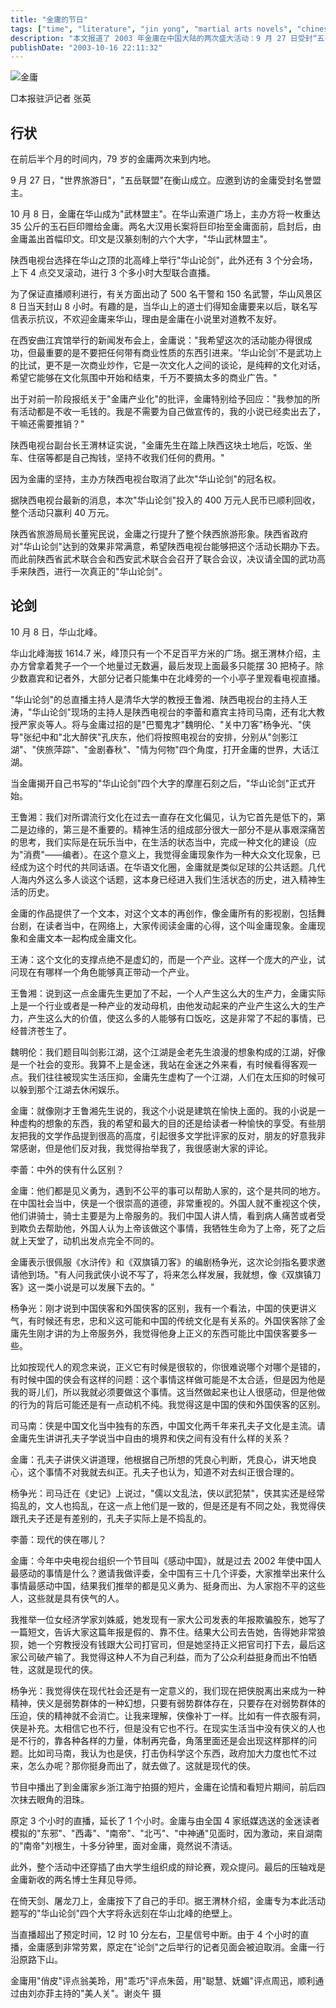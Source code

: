 ```yaml
---
title: "金庸的节日"
tags: ["time", "literature", "jin yong", "martial arts novels", "chinese culture", "huashan", "wuxia", "media event", "cultural icon"]
description: "本文报道了 2003 年金庸在中国大陆的两次盛大活动：9 月 27 日受封“五岳联盟“名誉盟主，以及 10 月 8 日在华山被授予“武林盟主“称号并参与“华山论剑“文化对话。年届 79 岁的金庸强调他参加活动不收取任何费用，并拒绝商业化炒作，坚持这应是纯粹的文化交流。文章详细描述了“华山论剑“的现场情形，包括与多位文化名人的对谈，探讨了中外侠义文化的差异、武侠小说的社会意义以及现代社会中侠义精神的表现。金庸认为他的作品主要目的是给读者带来愉悦，而非追求高深的文学地位。他还指出，现代侠客存在于那些为公众利益、见义勇为的人中，比如揭露财务欺诈的经济学家刘姝威。整个活动投入 400 万元，获利 40 万元，被陕西省政府视为成功的文化旅游推广活动。"
publishDate: "2003-10-16 22:11:32"
---
```


![金庸](http://www.nanfangdaily.com.cn/zm/20031016/wh/whxw/200310170855_238034.jpg)

□本报驻沪记者 张英

## 行状

在前后半个月的时间内，79 岁的金庸两次来到内地。

9 月 27 日，"世界旅游日"，"五岳联盟"在衡山成立。应邀到访的金庸受封名誉盟主。

10 月 8 日，金庸在华山成为"武林盟主"。在华山索道广场上，主办方将一枚重达 35 公斤的玉石巨印赠给金庸。两名大汉用长案将巨印抬至金庸面前，启封后，由金庸盖出首幅印文。印文是汉篆刻制的六个大字，"华山武林盟主"。

陕西电视台选择在华山之顶的北高峰上举行"华山论剑"，此外还有 3 个分会场，上下 4 点交叉滚动，进行 3 个多小时大型联合直播。

为了保证直播顺利进行，有关方面出动了 500 名干警和 150 名武警，华山风景区 8 日当天封山 8 小时。有趣的是，当华山上的道士们得知金庸要来以后，联名写信表示抗议，不欢迎金庸来华山，理由是金庸在小说里对道教不友好。

在西安曲江宾馆举行的新闻发布会上，金庸说："我希望这次的活动能办得很成功，但最重要的是不要把任何带有商业性质的东西引进来。'华山论剑'不是武功上的比试，更不是一次商业炒作，它是一次文化人之间的谈论，是纯粹的文化对话，希望它能够在文化氛围中开始和结束，千万不要搞太多的商业广告。"

出于对前一阶段报纸关于"金庸产业化"的批评，金庸特别给予回应："我参加的所有活动都是不收一毛钱的。我是不需要为自己做宣传的，我的小说已经卖出去了，干嘛还需要推销？"

陕西电视台副台长王渭林证实说，"金庸先生在踏上陕西这块土地后，吃饭、坐车、住宿等都是自己掏钱，坚持不收我们任何的费用。"

因为金庸的坚持，主办方陕西电视台取消了此次"华山论剑"的冠名权。

据陕西电视台最新的消息，本次"华山论剑"投入的 400 万元人民币已顺利回收，整个活动只赢利 40 万元。

陕西省旅游局局长董宪民说，金庸之行提升了整个陕西旅游形象。陕西省政府对"华山论剑"达到的效果非常满意，希望陕西电视台能够把这个活动长期办下去。而此前陕西省武术联合会和西安武术联合会召开了联合会议，决议请全国的武功高手来陕西，进行一次真正的"华山论剑"。

## 论剑

10 月 8 日，华山北峰。

华山北峰海拔 1614.7 米，峰顶只有一个不足百平方米的广场。据王渭林介绍，主办方曾拿着凳子一个一个地量过无数遍，最后发现上面最多只能摆 30 把椅子。除少数嘉宾和记者外，大部分记者只能集中在北峰旁的一个小亭子里观看电视直播。

"华山论剑"的总直播主持人是清华大学的教授王鲁湘、陕西电视台的主持人王涛，"华山论剑"现场的主持人是陕西电视台的李蕾和嘉宾主持司马南，还有北大教授严家炎等人。将与金庸过招的是"巴蜀鬼才"魏明伦、"关中刀客"杨争光、"侠导"张纪中和"北大醉侠"孔庆东，他们将按照电视台的安排，分别从"剑影江湖"、"侠旅萍踪"、"金剧春秋"、"情为何物"四个角度，打开金庸的世界，大话江湖。

当金庸揭开自己书写的"华山论剑"四个大字的摩崖石刻之后，"华山论剑"正式开始。

王鲁湘：我们对所谓流行文化在过去一直存在文化偏见，认为它首先是低下的，第二是边缘的，第三是不重要的。精神生活的组成部分很大一部分不是从事艰深痛苦的思考，我们实际是在玩乐当中，在生活的状态当中，完成一种文化的建设（应为"消费"——编者）。在这个意义上，我觉得金庸现象作为一种大众文化现象，已经成为这个时代的共同话语。在华语文化圈，金庸就是类似足球的公共话题。几代人海内外这么多人谈这个话题，这本身已经进入我们生活状态的历史，进入精神生活的历史。

金庸的作品提供了一个文本，对这个文本的再创作，像金庸所有的影视剧，包括舞台剧，在读者当中，在网络上，大家传阅读金庸的心得，这个叫金庸现象。金庸现象和金庸文本一起构成金庸文化。

王涛：这个文化的支撑点绝不是虚幻的，而是一个产业。这样一个庞大的产业，试问现在有哪样一个角色能够真正带动一个产业。

王鲁湘：说到这一点金庸先生更加了不起，一个人产生这么大的生产力，金庸实际上是一个行业或者是一种产业的发动母机，由他发动起来的产业产生这么大的生产力，产生这么大的价值，使这么多的人能够有口饭吃，这是非常了不起的事情，已经普济苍生了。

魏明伦：我们题目叫剑影江湖，这个江湖是金老先生浪漫的想象构成的江湖，好像是一个社会的变形。我算不上是金迷，我站在金迷之外来看，有时候看得客观一点。我们往往被现实生活压抑，金庸先生虚构了一个江湖，人们在太压抑的时候可以躲到那个江湖去休闲娱乐。

金庸：就像刚才王鲁湘先生说的，我这个小说是建筑在愉快上面的。我的小说是一种虚构的想象的东西，我的希望和最大的目的还是给读者一种愉快的享受。有些朋友把我的文学作品提到很高的高度，引起很多文学批评家的反对，朋友的好意我非常感谢，但是他们反对我，我觉得抬举我了，我很感谢大家的评论。

李蕾：中外的侠有什么区别？

金庸：他们都是见义勇为，遇到不公平的事可以帮助人家的，这个是共同的地方。在中国社会当中，侠是一个很崇高的道德，非常重视的。外国人就不重视这个侠，他们讲骑士，骑士主要是为上帝服务的。我们中国人讲人情，看到病人痛苦或者受到欺负去帮助他，外国人认为上帝该做这个事情，我牺牲生命为了上帝，死了之后就上天堂了，动机出发点完全不同的。

金庸表示很佩服《水浒传》和《双旗镇刀客》的编剧杨争光，这次论剑指名要求邀请他到场。"有人问我武侠小说不写了，将来怎么样发展，我就想，像《双旗镇刀客》这一类小说是可以发展下去的。"

杨争光：刚才说到中国侠客和外国侠客的区别，我有一个看法，中国的侠更讲义气，有时候还有忠，忠和义这可能和中国的传统文化是有关系的。外国侠客除了金庸先生刚才讲的为上帝服务外，我觉得他身上正义的东西可能比中国侠客要多一些。

比如按现代人的观念来说，正义它有时候是很软的，你很难说哪个对哪个是错的，有时候中国的侠会有这样的问题：这个事情这样做可能是不太合适，但是因为他是我的哥儿们，所以我就必须要做这个事情。这当然做起来也让人很感动，但是他做的行为的背后可能还是有一点动机不纯。我觉得这是中国的侠和外国侠客的区别。

司马南：侠是中国文化当中独有的东西，中国文化两千年来孔夫子文化是主流。请金庸先生讲讲孔夫子学说当中自由的境界和侠之间有没有什么样的关系？

金庸：孔夫子讲侠义讲道理，他根据自己所想的凭良心判断，凭良心，讲天地良心，这个事情不对我就去纠正。孔夫子也认为，知道不对去纠正很合理的。

杨争光：司马迁在《史记》上说过，"儒以文乱法，侠以武犯禁"，侠其实还是经常捣乱的，文人也捣乱，在这一点上他们是一致的，但是还是有不同之处，我觉得侠跟孔夫子还是有差别的，孔夫子实际上是不捣乱的。

李蕾：现代的侠在哪儿？

金庸：今年中央电视台组织一个节目叫《感动中国》，就是过去 2002 年使中国人最感动的事情是什么？邀请我做评委，全中国有三十几个评委，大家推举出来什么事情最感动中国，结果我们推举的都是见义勇为、挺身而出、为人家抱不平的这些人，这些就是具有侠气的人。

我推举一位女经济学家刘姝威，她发现有一家大公司发表的年报欺骗股东，她写了一篇短文，告诉大家这篇年报是假的、靠不住。结果大公司去告她，告得她非常狼狈，她一个穷教授没有钱跟大公司打官司，但是她坚持正义把官司打下去，最后这家公司破产输了。我觉得这种人不为自己利益，而为了公众利益挺身而出不怕牺牲，这就是现代的侠。

杨争光：我觉得侠在现代社会还是有一定意义的，我们现在把侠脱离出来成为一种精神，侠义是弱势群体的一种幻想，只要有弱势群体存在，只要存在对弱势群体的压迫，侠的精神就不会消亡。让我来理解，侠像补丁一样。比如有一件衣服有洞，侠是补充。太相信它也不行，但是没有它也不行。在现实生活当中没有侠义的人也是不行的，靠各种各样的力量，体制再完备，角落里面还是会出现这样那样的问题。比如司马南，我认为也是侠，打击伪科学这个东西，政府加大力度也忙不过来，怎么办呢？那你挺身而出了，就去做了。这就是现代的侠。

节目中播出了到金庸家乡浙江海宁拍摄的短片，金庸在论情和看短片期间，前后四次抹去眼角的泪珠。

原定 3 个小时的直播，延长了 1 个小时。金庸与由全国 4 家纸媒选送的金迷读者模拟的"东邪"、"西毒"、"南帝"、"北丐"、"中神通"见面时，因为激动，来自湖南的"南帝"刘根生，十多分钟里，面对金庸，竟然说不清话。

此外，整个活动中还穿插了由大学生组织成的辩论赛，观众提问。最后的压轴戏是金庸新收的两名博士生拜见导师。

在倚天剑、屠龙刀上，金庸按下了自己的手印。据王渭林介绍，金庸专为本此活动题写的"华山论剑"四个大字将永远刻在华山北峰的绝壁上。

当直播超出了预定时间，12 时 10 分左右，卫星信号中断。由于 4 个小时的直播，金庸感到非常劳累，原定在"论剑"之后举行的记者见面会被迫取消。金庸一行沿原路下山。

金庸用"俏皮"评点翁美玲，用"乖巧"评点朱茵，用"聪慧、妩媚"评点周迅，顺利通过由刘亦菲主持的"美人关"。谢炎午 摄
